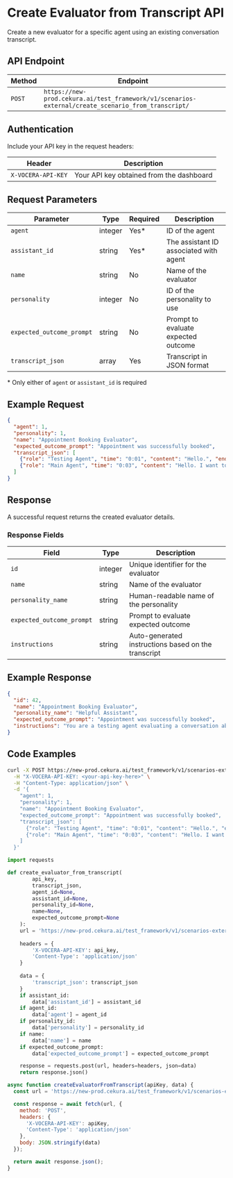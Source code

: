 # Create Evaluator from Transcript API

Create a new evaluator for a specific agent using an existing conversation transcript.

## API Endpoint

| Method | Endpoint |
|--------|----------|
| `POST` | `https://new-prod.cekura.ai/test_framework/v1/scenarios-external/create_scenario_from_transcript/` |

## Authentication

Include your API key in the request headers:

| Header | Description |
|--------|-------------|
| `X-VOCERA-API-KEY` | Your API key obtained from the dashboard |

## Request Parameters

| Parameter | Type | Required | Description |
|-----------|------|----------|-------------|
| `agent` | integer | Yes* | ID of the agent |
| `assistant_id` | string | Yes* | The assistant ID associated with agent |
| `name` | string | No | Name of the evaluator |
| `personality` | integer | No | ID of the personality to use |
| `expected_outcome_prompt` | string | No | Prompt to evaluate expected outcome |
| `transcript_json` | array | Yes | Transcript in JSON format |

\* Only either of `agent` or `assistant_id` is required

## Example Request

```json
{
  "agent": 1,
  "personality": 1,
  "name": "Appointment Booking Evaluator",
  "expected_outcome_prompt": "Appointment was successfully booked",
  "transcript_json": [
    {"role": "Testing Agent", "time": "0:01", "content": "Hello.", "end_time": 1.94, "start_time": 1.44},
    {"role": "Main Agent", "time": "0:03", "content": "Hello. I want to book appointment.", "end_time": 7.54, "start_time": 3.1}
  ]
}
```

## Response

A successful request returns the created evaluator details.

### Response Fields

| Field | Type | Description |
|-------|------|-------------|
| `id` | integer | Unique identifier for the evaluator |
| `name` | string | Name of the evaluator |
| `personality_name` | string | Human-readable name of the personality |
| `expected_outcome_prompt` | string | Prompt to evaluate expected outcome |
| `instructions` | string | Auto-generated instructions based on the transcript |

## Example Response

```json
{
  "id": 42,
  "name": "Appointment Booking Evaluator",
  "personality_name": "Helpful Assistant",
  "expected_outcome_prompt": "Appointment was successfully booked",
  "instructions": "You are a testing agent evaluating a conversation about booking an appointment. Assess whether the main agent successfully books the appointment as requested."
}
```

## Code Examples

<CodeGroup>

```bash Curl
curl -X POST https://new-prod.cekura.ai/test_framework/v1/scenarios-external/create_scenario_from_transcript/ \
  -H "X-VOCERA-API-KEY: <your-api-key-here>" \
  -H "Content-Type: application/json" \
  -d '{
    "agent": 1,
    "personality": 1,
    "name": "Appointment Booking Evaluator",
    "expected_outcome_prompt": "Appointment was successfully booked",
    "transcript_json": [
      {"role": "Testing Agent", "time": "0:01", "content": "Hello.", "end_time": 1.94, "start_time": 1.44},
      {"role": "Main Agent", "time": "0:03", "content": "Hello. I want to book appointment.", "end_time": 7.54, "start_time": 3.1}
    ]
  }'
```

```python Python
import requests

def create_evaluator_from_transcript(
        api_key, 
        transcript_json, 
        agent_id=None, 
        assistant_id=None, 
        personality_id=None, 
        name=None, 
        expected_outcome_prompt=None
    ):
    url = 'https://new-prod.cekura.ai/test_framework/v1/scenarios-external/create_scenario_from_transcript/'
    
    headers = {
        'X-VOCERA-API-KEY': api_key,
        'Content-Type': 'application/json'
    }
    
    data = {
        'transcript_json': transcript_json
    }
    if assistant_id:
        data['assistant_id'] = assistant_id
    if agent_id:
        data['agent'] = agent_id
    if personality_id:
        data['personality'] = personality_id
    if name:
        data['name'] = name
    if expected_outcome_prompt:
        data['expected_outcome_prompt'] = expected_outcome_prompt

    response = requests.post(url, headers=headers, json=data)
    return response.json()
```

```javascript JavaScript
async function createEvaluatorFromTranscript(apiKey, data) {
  const url = 'https://new-prod.cekura.ai/test_framework/v1/scenarios-external/create_scenario_from_transcript/';

  const response = await fetch(url, {
    method: 'POST',
    headers: {
      'X-VOCERA-API-KEY': apiKey,
      'Content-Type': 'application/json'
    },
    body: JSON.stringify(data)
  });

  return await response.json();
}
```
</CodeGroup>
